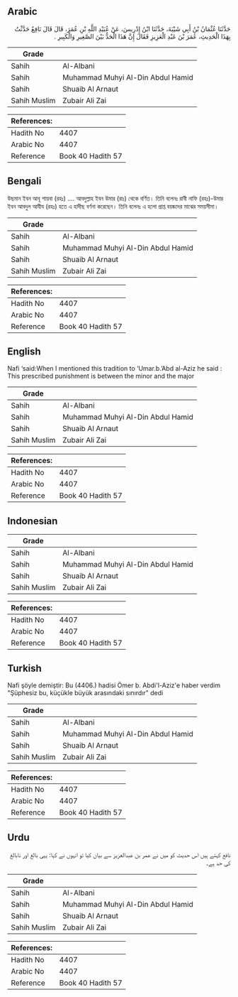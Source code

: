 ## Arabic


<div dir="rtl" lang="ar" style={{fontSize:'larger',backgroundColor:'#f8f9fa',padding:20}}>
حَدَّثَنَا عُثْمَانُ بْنُ أَبِي شَيْبَةَ، حَدَّثَنَا ابْنُ إِدْرِيسَ، عَنْ عُبَيْدِ اللَّهِ بْنِ عُمَرَ، قَالَ قَالَ نَافِعٌ حَدَّثْتُ بِهَذَا الْحَدِيثِ، عُمَرَ بْنَ عَبْدِ الْعَزِيزِ فَقَالَ إِنَّ هَذَا الْحَدُّ بَيْنَ الصَّغِيرِ وَالْكَبِيرِ ‏.‏
</div>
<div style={{backgroundColor:'#f8f9fa',padding:20, marginBottom: 10}}><table> <thead> <tr> <th>Grade</th> <th></th> </tr> </thead> <tbody> <tr><td>Sahih</td><td>Al-Albani</td></tr><tr><td>Sahih</td><td>Muhammad Muhyi Al-Din Abdul Hamid</td></tr><tr><td>Sahih</td><td>Shuaib Al Arnaut</td></tr><tr><td>Sahih Muslim</td><td>Zubair Ali Zai</td></tr></tbody></table><table> <thead> <tr> <th>References:</th> <th></th> </tr> </thead> <tbody><tr><td>Hadith No</td><td>4407</td></tr><tr><td>Arabic No</td><td>4407</td></tr><tr><td>Reference</td><td>Book 40 Hadith 57</td></tr></tbody></table></div>

## Bengali


<div dir="ltr" lang="bn" style={{fontSize:'larger',backgroundColor:'#f8f9fa',padding:20}}>
উছমান ইবন আবূ শায়বা (রহঃ) .... আবদুল্লাহ ইবন উমার (রাঃ) থেকে বর্ণিত। তিনি বলেনঃ রাবী নাফি (রহঃ)-উমার ইবন আবদুল আযীয (রহঃ) হতে এ হাদীছ বর্ণনা করেছেন। তিনি বলেনঃ এ হলো প্রাপ্ত বয়ষ্কদের মাঝের সময়সীমা।
</div>
<div style={{backgroundColor:'#f8f9fa',padding:20, marginBottom: 10}}><table> <thead> <tr> <th>Grade</th> <th></th> </tr> </thead> <tbody> <tr><td>Sahih</td><td>Al-Albani</td></tr><tr><td>Sahih</td><td>Muhammad Muhyi Al-Din Abdul Hamid</td></tr><tr><td>Sahih</td><td>Shuaib Al Arnaut</td></tr><tr><td>Sahih Muslim</td><td>Zubair Ali Zai</td></tr></tbody></table><table> <thead> <tr> <th>References:</th> <th></th> </tr> </thead> <tbody><tr><td>Hadith No</td><td>4407</td></tr><tr><td>Arabic No</td><td>4407</td></tr><tr><td>Reference</td><td>Book 40 Hadith 57</td></tr></tbody></table></div>

## English


<div dir="ltr" lang="en" style={{fontSize:'larger',backgroundColor:'#f8f9fa',padding:20}}>
Nafi ‘said:When I mentioned this tradition to ‘Umar.b.’Abd al-Aziz he said : This prescribed punishment is between the minor and the major
</div>
<div style={{backgroundColor:'#f8f9fa',padding:20, marginBottom: 10}}><table> <thead> <tr> <th>Grade</th> <th></th> </tr> </thead> <tbody> <tr><td>Sahih</td><td>Al-Albani</td></tr><tr><td>Sahih</td><td>Muhammad Muhyi Al-Din Abdul Hamid</td></tr><tr><td>Sahih</td><td>Shuaib Al Arnaut</td></tr><tr><td>Sahih Muslim</td><td>Zubair Ali Zai</td></tr></tbody></table><table> <thead> <tr> <th>References:</th> <th></th> </tr> </thead> <tbody><tr><td>Hadith No</td><td>4407</td></tr><tr><td>Arabic No</td><td>4407</td></tr><tr><td>Reference</td><td>Book 40 Hadith 57</td></tr></tbody></table></div>

## Indonesian


<div dir="ltr" lang="id" style={{fontSize:'larger',backgroundColor:'#f8f9fa',padding:20}}>

</div>
<div style={{backgroundColor:'#f8f9fa',padding:20, marginBottom: 10}}><table> <thead> <tr> <th>Grade</th> <th></th> </tr> </thead> <tbody> <tr><td>Sahih</td><td>Al-Albani</td></tr><tr><td>Sahih</td><td>Muhammad Muhyi Al-Din Abdul Hamid</td></tr><tr><td>Sahih</td><td>Shuaib Al Arnaut</td></tr><tr><td>Sahih Muslim</td><td>Zubair Ali Zai</td></tr></tbody></table><table> <thead> <tr> <th>References:</th> <th></th> </tr> </thead> <tbody><tr><td>Hadith No</td><td>4407</td></tr><tr><td>Arabic No</td><td>4407</td></tr><tr><td>Reference</td><td>Book 40 Hadith 57</td></tr></tbody></table></div>

## Turkish


<div dir="ltr" lang="tr" style={{fontSize:'larger',backgroundColor:'#f8f9fa',padding:20}}>
Nafi şöyle demiştir: Bu (4406.) hadisi Ömer b. Abdi'l-Aziz'e haber verdim "Şüphesiz bu, küçükle büyük arasındaki sınırdır" dedi
</div>
<div style={{backgroundColor:'#f8f9fa',padding:20, marginBottom: 10}}><table> <thead> <tr> <th>Grade</th> <th></th> </tr> </thead> <tbody> <tr><td>Sahih</td><td>Al-Albani</td></tr><tr><td>Sahih</td><td>Muhammad Muhyi Al-Din Abdul Hamid</td></tr><tr><td>Sahih</td><td>Shuaib Al Arnaut</td></tr><tr><td>Sahih Muslim</td><td>Zubair Ali Zai</td></tr></tbody></table><table> <thead> <tr> <th>References:</th> <th></th> </tr> </thead> <tbody><tr><td>Hadith No</td><td>4407</td></tr><tr><td>Arabic No</td><td>4407</td></tr><tr><td>Reference</td><td>Book 40 Hadith 57</td></tr></tbody></table></div>

## Urdu


<div dir="rtl" lang="ur" style={{fontSize:'larger',backgroundColor:'#f8f9fa',padding:20}}>
نافع کہتے ہیں اس حدیث کو میں نے عمر بن عبدالعزیز سے بیان کیا تو انہوں نے کہا: یہی بالغ اور نابالغ کی حد ہے۔
</div>
<div style={{backgroundColor:'#f8f9fa',padding:20, marginBottom: 10}}><table> <thead> <tr> <th>Grade</th> <th></th> </tr> </thead> <tbody> <tr><td>Sahih</td><td>Al-Albani</td></tr><tr><td>Sahih</td><td>Muhammad Muhyi Al-Din Abdul Hamid</td></tr><tr><td>Sahih</td><td>Shuaib Al Arnaut</td></tr><tr><td>Sahih Muslim</td><td>Zubair Ali Zai</td></tr></tbody></table><table> <thead> <tr> <th>References:</th> <th></th> </tr> </thead> <tbody><tr><td>Hadith No</td><td>4407</td></tr><tr><td>Arabic No</td><td>4407</td></tr><tr><td>Reference</td><td>Book 40 Hadith 57</td></tr></tbody></table></div>